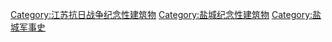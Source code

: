 [[Category:江苏抗日战争纪念性建筑物|Category:江苏抗日战争纪念性建筑物]]
[[Category:盐城纪念性建筑物|Category:盐城纪念性建筑物]]
[[Category:盐城军事史|Category:盐城军事史]]